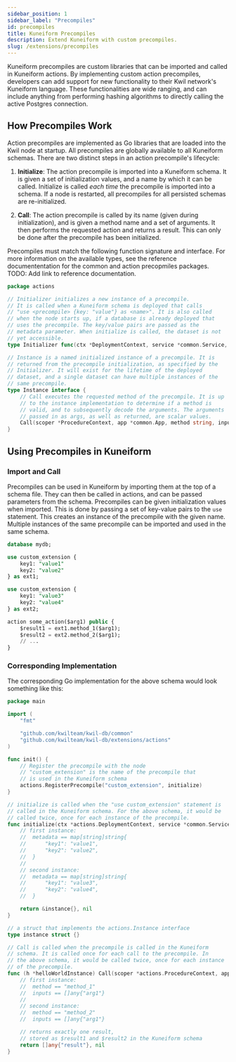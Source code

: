 ```yaml
---
sidebar_position: 1
sidebar_label: "Precompiles"
id: precompiles
title: Kuneiform Precompiles
description: Extend Kuneiform with custom precompiles.
slug: /extensions/precompiles
---
```


Kuneiform precompiles are custom libraries that can be imported and called in Kuneiform actions.
By implementing custom action precompiles, developers can add support for new functionality to their Kwil network's Kuneiform language.
These functionalities are wide ranging, and can include anything from performing hashing algorithms to directly calling the active Postgres connection.

## How Precompiles Work

Action precompiles are implemented as Go libraries that are loaded into the Kwil node at startup. All precompiles are globally available to all Kuneiform schemas.
There are two distinct steps in an action precompile's lifecycle:

1. **Initialize**: The action precompile is imported into a Kuneiform schema. It is given a set of initialization values, and a name by which it can be called. Initialize is called
_each time_ the precompile is imported into a schema. If a node is restarted, all precompiles for all persisted schemas are re-initialized.

2. **Call**: The action precompile is called by its name (given during initialization), and is given a method name and a set of arguments.
It then performs the requested action and returns a result. This can only be done after the precompile has been initialized.

Precompiles must match the following function signature and interface. For more information on the available types, see the reference documententation for the common
and action precopmiles packages. TODO: Add link to reference documentation.

```go title="https://github.com/kwilteam/kwil-db/blob/main/extensions/actions/actions.go"
package actions

// Initializer initializes a new instance of a precompile.
// It is called when a Kuneiform schema is deployed that calls
// "use <precompile> {key: "value"} as <name>". It is also called
// when the node starts up, if a database is already deployed that
// uses the precompile. The key/value pairs are passed as the
// metadata parameter. When initialize is called, the dataset is not
// yet accessible.
type Initializer func(ctx *DeploymentContext, service *common.Service, metadata map[string]string) (Instance, error)

// Instance is a named initialized instance of a precompile. It is
// returned from the precompile initialization, as specified by the
// Initializer. It will exist for the lifetime of the deployed
// dataset, and a single dataset can have multiple instances of the
// same precompile.
type Instance interface {
	// Call executes the requested method of the precompile. It is up
	// to the instance implementation to determine if a method is
	// valid, and to subsequently decode the arguments. The arguments
	// passed in as args, as well as returned, are scalar values.
	Call(scoper *ProcedureContext, app *common.App, method string, inputs []any) ([]any, error)
}
```

## Using Precompiles in Kuneiform

### Import and Call

Precompiles can be used in Kuneiform by importing them at the top of a schema file. They can then be called in actions, and can be passed parameters
from the schema. Precompiles can be given initialization values when imported. This is done by passing a set of key-value pairs to the `use` statement. This
creates an instance of the precompile with the given name. Multiple instances of the same precompile can be imported and used in the same schema.

```sql title="schema.kf"
database mydb;

use custom_extension {
	key1: "value1"
	key2: "value2"
} as ext1;

use custom_extension {
	key1: "value3"
	key2: "value4"
} as ext2;

action some_action($arg1) public {
	$result1 = ext1.method_1($arg1);
	$result2 = ext2.method_2($arg1);
	// ...
}
```

### Corresponding Implementation

The corresponding Go implementation for the above schema would look something like this:

```go title="custom_extension.go"
package main

import (
	"fmt"

	"github.com/kwilteam/kwil-db/common"
	"github.com/kwilteam/kwil-db/extensions/actions"
)

func init() {
	// Register the precompile with the node
	// "custom_extension" is the name of the precompile that
	// is used in the Kuneiform schema
	actions.RegisterPrecompile("custom_extension", initialize)
}

// initialize is called when the "use custom_extension" statement is
// called in the Kuneiform schema. For the above schema, it would be
// called twice, once for each instance of the precompile.
func initialize(ctx *actions.DeploymentContext, service *common.Service, metadata map[string]string) (actions.Instance, error) {
	// first instance:
	// 	metadata == map[string]string{
	//		"key1": "value1",
	//		"key2": "value2",
	//	}
	//
	// second instance:
	// 	metadata == map[string]string{
	//		"key1": "value3",
	//		"key2": "value4",
	//	}

	return &instance{}, nil
}

// a struct that implements the actions.Instance interface
type instance struct {}

// Call is called when the precompile is called in the Kuneiform
// schema. It is called once for each call to the precompile. In
// the above schema, it would be called twice, once for each instance
// of the precompile.
func (h *helloWorldInstance) Call(scoper *actions.ProcedureContext, app *common.App, method string, inputs []any) ([]any, error) {
	// first instance:
	// 	method == "method_1"
	// 	inputs == []any{"arg1"}
	//
	// second instance:
	// 	method == "method_2"
	// 	inputs == []any{"arg1"}

	// returns exactly one result,
	// stored as $result1 and $result2 in the Kuneiform schema
	return []any{"result"}, nil
}
```